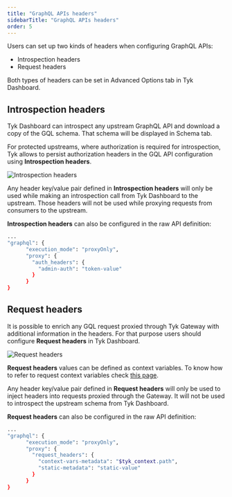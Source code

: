 ```yaml
---
title: "GraphQL APIs headers"
sidebarTitle: "GraphQL APIs headers"
order: 5
---
```


Users can set up two kinds of headers when configuring GraphQL APIs:

- Introspection headers
- Request headers

Both types of headers can be set in Advanced Options tab in Tyk Dashboard.

## Introspection headers

Tyk Dashboard can introspect any upstream GraphQL API and download a copy of the GQL schema. That schema will be displayed in Schema tab.

For protected upstreams, where authorization is required for introspection, Tyk allows to persist authorization headers in the GQL API configuration using **Introspection headers**.

<img src="/img/dashboard/graphql/introspection-headers.png" alt="Introspection headers" />

Any header key/value pair defined in **Introspection headers** will only be used while making an introspection call from Tyk Dashboard to the upstream. Those headers will not be used while proxying requests from consumers to the upstream.

**Introspection headers** can also be configured in the raw API definition:

```bash
...
"graphql": {
      "execution_mode": "proxyOnly",
      "proxy": {
        "auth_headers": {
          "admin-auth": "token-value"
        }
      }
}
```

## Request headers

It is possible to enrich any GQL request proxied through Tyk Gateway with additional information in the headers. For that purpose users should configure **Request headers** in Tyk Dashboard.

<img src="/img/dashboard/graphql/headers-gql-request.png" alt="Request headers" />

**Request headers** values can be defined as context variables. To know how to refer to request context variables check [this page](/5.6/context-variables).

Any header key/value pair defined in **Request headers** will only be used to inject headers into requests proxied through the Gateway. It will not be used to introspect the upstream schema from Tyk Dashboard.

**Request headers** can also be configured in the raw API definition:

```bash
...
"graphql": {
      "execution_mode": "proxyOnly",
      "proxy": {
        "request_headers": {
          "context-vars-metadata": "$tyk_context.path",
          "static-metadata": "static-value"
        }
      }
}
```
